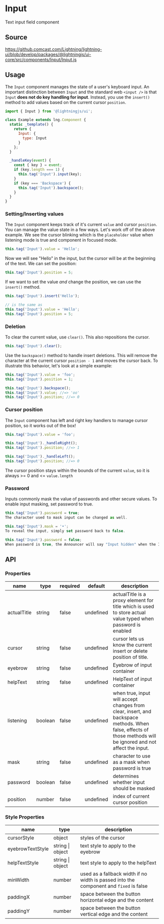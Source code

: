 
# Input

Text input field component

## Source

https://github.comcast.com/Lightning/lightning-ui/blob/develop/packages/@lightningjs/ui-core/src/components/Input/Input.js

## Usage

The `Input` component manages the state of a user's keyboard input. An important distinction between `Input` and the standard web `<input />` is that `Input` **does not do key handling for input**. Instead, you use the `insert()` method to add values based on the current cursor `position`.

```js
import { Input } from '@lightningjs/ui';

class Example extends lng.Component {
  static _template() {
    return {
      Input: {
        type: Input
      }
    };
  }

  _handleKey(event) {
    const { key } = event;
    if (key.length === 1) {
      this.tag('Input').input(key);
    }
    if (key === 'Backspace') {
      this.tag('Input').backspace();
    }
  }
}
```

<Canvas>
  <Story id="keyboard-input--input" />
</Canvas>

### Setting/Inserting values

The `Input` component keeps track of it's current `value` and cursor `position`. You can manage the value state in a few ways. Let's work off of the above example. We see the cursor blinking which is the `placeholder` value when listening mode is true and component in focused mode.

```js
this.tag('Input').value = 'Hello';
```

Now we will see "Hello" in the input, but the cursor will be at the beginning of the text. We can set the position:

```js
this.tag('Input').position = 5;
```

If we want to set the value _and_ change the position, we can use the `insert()` method.

```js
this.tag('Input').insert('Hello');

// is the same as
this.tag('Input').value = 'Hello';
this.tag('Input').position = 5;
```

### Deletion

To clear the current value, use `clear()`. This also repositions the cursor.

```js
this.tag('Input').clear();
```

Use the `backspace()` method to handle insert deletions. This will remove the character at the current cursor `position - 1` and moves the cursor back. To illustrate this behavior, let's look at a simple example:

```js
this.tag('Input').value = 'foo';
this.tag('Input').position = 1;

this.tag('Input').backspace();
this.tag('Input').value; //=> 'oo'
this.tag('Input').position; //=> 0
```

### Cursor position

The `Input` component has left and right key handlers to manage cursor position, so it works out of the box!

```js
this.tag('Input').value = 'foo';

this.tag('Input')._handleRight();
this.tag('Input').position; //=> 1

this.tag('Input')._handleLeft();
this.tag('Input').position; //=> 0
```

The cursor position stays within the bounds of the current `value`, so it is always >= 0 and <= `value.length`

### Password

Inputs commonly mask the value of passwords and other secure values. To enable input masking, set password to true.

```js
this.tag('Input').password = true;
The character used to mask input can be changed as well.

this.tag('Input').mask = '•';
To reveal the input, simply set password back to false.

this.tag('Input').password = false;
When password is true, the Announcer will say "Input hidden" when the Input is focused.
```

## API

### Properties

| name        | type    | required | default   | description                                                                                                                                                    |
| ----------- | ------- | -------- | --------- | -------------------------------------------------------------------------------------------------------------------------------------------------------------- |
| actualTitle | string  | false    | undefined | actualTitle is a proxy element for title which is used to store actual value typed when password is enabled                                                    |
| cursor      | string  | false    | undefined | cursor lets us know the current insert or delete position of title.                                                                                            |
| eyebrow     | string  | false    | undefined | Eyebrow of input container                                                                                                                                     |
| helpText    | string  | false    | undefined | HelpText of input container                                                                                                                                    |
| listening   | boolean | false    | undefined | when true, input will accept changes from clear, insert, and backspace methods. When false, effects of those methods will be ignored and not affect the input. |
| mask        | string  | false    | undefined | character to use as a mask when password is true                                                                                                               |
| password    | boolean | false    | undefined | determines whether input should be masked                                                                                                                      |
| position    | number  | false    | undefined | index of current cursor position                                                                                                                               |

### Style Properties

| name             | type             | description                                                                            |
| ---------------- | ---------------- | -------------------------------------------------------------------------------------- |
| cursorStyle      | object           | styles of the cursor                                                                   |
| eyebrowTextStyle | string \| object | text style to apply to the eyebrow                                                     |
| helpTextStyle    | string \| object | text style to apply to the helpText                                                    |
| minWidth         | number           | used as a fallback width if no width is passed into the component and `fixed` is false |
| paddingX         | number           | space between the button horizontal edge and the content                               |
| paddingY         | number           | space between the button vertical edge and the content                                 |
